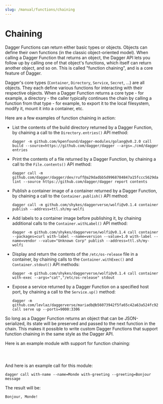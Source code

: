 ```yaml
---
slug: /manual/functions/chaining
---
```


# Chaining

Dagger Functions can return either basic types or objects. Objects can define their own functions (in the classic object-oriented model). When calling a Dagger Function that returns an object, the Dagger API lets you follow up by calling one of that object's functions, which itself can return another object, and so on. This is called "function chaining", and is a core feature of Dagger.

Dagger's core types (`Container`, `Directory`, `Service`, `Secret`, ...) are all objects. They each define various functions for interacting with their respective objects. When a Dagger Function returns a core type - for example, a directory - the caller typically continues the chain by calling a function from that type - for example, to export it to the local filesystem, modify it, mount it into a container, etc.

Here are a few examples of function chaining in action:

- List the contents of the build directory returned by a Dagger Function, by chaining a call to the `Directory.entries()` API method:

    ```shell
    dagger -m github.com/kpenfound/dagger-modules/golang@v0.2.0 call build --source=https://github.com/dagger/dagger --args=./cmd/dagger entries
    ```

- Print the contents of a file returned by a Dagger Function, by chaining a call to the `File.contents()` API method:

    ```shell
    dagger call -m github.com/dagger/dagger/dev/ruff@a29dadbb5d9968784847a15fccc5629daf2985ae lint --source https://github.com/dagger/dagger report contents
    ```

- Publish a container image of a container returned by a Dagger Function, by chaining a call to the `Container.publish()` API method:

    ```shell
    dagger call -m github.com/shykes/daggerverse/wolfi@v0.1.4 container publish --address=ttl.sh/my-wolfi
    ```

- Add labels to a container image before publishing it, by chaining additional calls to the `Container.withLabel()` API method:

    ```shell
    dagger -m github.com/shykes/daggerverse/wolfi@v0.1.4 call container --packages=curl with-label --name=version --value=1.0 with-label --name=vendor --value="Unknown Corp" publish --address=ttl.sh/my-wolfi
    ```

- Display and return the contents of the `/etc/os-release` file in a container, by chaining calls to the `Container.withExec()` and `Container.stdout()` API methods:

    ```shell
    dagger -m github.com/shykes/daggerverse/wolfi@v0.1.4 call container with-exec --args="cat","/etc/os-release" stdout
    ```

- Expose a service returned by a Dagger Function on a specified host port, by chaining a call to the `Service.up()` method:

    ```shell
    dagger -m github.com/levlaz/daggerverse/mariadb@b56073942f5fa65c42a63a524fc9276f7f040f2f call serve up --ports=9000:3306
    ```

So long as a Dagger Function returns an object that can be JSON-serialized, its state will be preserved and passed to the next function in the chain. This makes it possible to write custom Dagger Functions that support function chaining in the same style as the Dagger API.

Here is an example module with support for function chaining:

<Tabs groupId="language">
<TabItem value="Go">

```go file=./snippets/chaining/go/main.go
```

</TabItem>
<TabItem value="Python">

```python file=./snippets/chaining/python/main.py
```

</TabItem>
<TabItem value="TypeScript">

```typescript file=./snippets/chaining/typescript/index.ts
```

</TabItem>
</Tabs>

And here is an example call for this module:

```shell
dagger call with-name --name=Monde with-greeting --greeting=Bonjour message
```

The result will be:

```shell
Bonjour, Monde!
```
